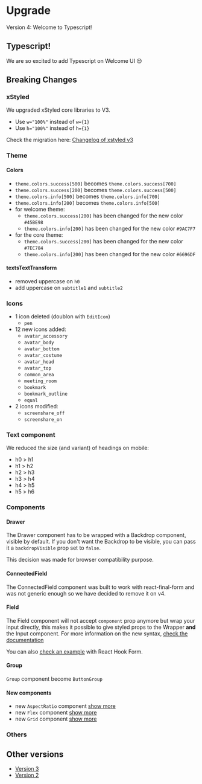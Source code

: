 # Upgrade

Version 4: Welcome to Typescript!

## Typescript!

We are so excited to add Typescript on Welcome UI 😍

## Breaking Changes

### xStyled

We upgraded xStyled core libraries to V3.

- Use `w="100%"` instead of `w={1}`
- Use `h="100%"` instead of `h={1}`

Check the migration here: [Changelog of xstyled v3](https://xstyled.dev/docs/upgrade-guide/)

### Theme

#### Colors

- `theme.colors.success[500]` becomes `theme.colors.success[700]`
- `theme.colors.success[200]` becomes `theme.colors.success[500]`
- `theme.colors.info[500]` becomes `theme.colors.info[700]`
- `theme.colors.info[200]` becomes `theme.colors.info[500]`
- for welcome theme:
  - `theme.colors.success[200]` has been changed for the new color `#45BE98`
  - `theme.colors.info[200]` has been changed for the new color `#9AC7F7`
- for the core theme:
  - `theme.colors.success[200]` has been changed for the new color `#7EC784`
  - `theme.colors.info[200]` has been changed for the new color `#6696DF`

#### textsTextTransform

- removed uppercase on `h0`
- add uppercase on `subtitle1` and `subtitle2`

### Icons

- 1 icon deleted (doublon with `EditIcon`)
  - `pen`
- 12 new icons added:
  - `avatar_accessory`
  - `avatar_body`
  - `avatar_bottom`
  - `avatar_costume`
  - `avatar_head`
  - `avatar_top`
  - `common_area`
  - `meeting_room`
  - `bookmark`
  - `bookmark_outline`
  - `equal`
- 2 icons modified:
  - `screenshare_off`
  - `screenshare_on`

### Text component

We reduced the size (and variant) of headings on mobile:

- h0 > h1
- h1 > h2
- h2 > h3
- h3 > h4
- h4 > h5
- h5 > h6

### Components

#### Drawer

The Drawer component has to be wrapped with a Backdrop component, visible by default. If you don't want the Backdrop to be visible, you can pass it a `backdropVisible` prop set to `false`.

This decision was made for browser compatibility purpose.

#### ConnectedField

The ConnectedField component was built to work with react-final-form and was not generic enough so we have decided to remove it on v4.

#### Field

The Field component will not accept `component` prop anymore but wrap your input directly, this makes it possible to give styled props to the Wrapper **and** the Input component. For more information on the new syntax, [check the documentation](/components/field)

You can also [check an example](components/hook-form) with React Hook Form.

#### Group

`Group` component become `ButtonGroup`

#### New components

- new `AspectRatio` component [show more](/components/aspect-ratio)
- new `Flex` component [show more](/components/flex)
- new `Grid` component [show more](/components/grid)

### Others

## Other versions

- [Version 3](upgrades/v3)
- [Version 2](upgrades/v2)

<pagination />
